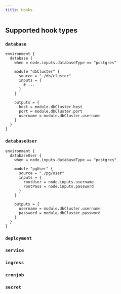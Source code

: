 ```yaml
---
title: Hooks
---
```


## Supported hook types

### `database`

```hcl
environment {
  database {
    when = node.inputs.databaseType == "postgres"

    module "dbCluster" {
      source = "./db/cluster"
      inputs = {
        # ...
      }
    }

    outputs = {
      host = module.dbCluster.host
      port = module.dbCluster.port
      username = module.dbCluster.username
    }
  }
}
```

### `databaseUser`

```hcl
environment {
  databaseUser {
    when = node.inputs.databaseType == "postgres"

    module "pgUser" {
      source = "./pg/user"
      inputs = {
        rootUser = node.inputs.username
        rootPass = node.inputs.password
      }
    }

    outputs = {
      username = module.dbCluster.username
      password = module.dbCluster.password
    }
  }
}
```

### `deployment`

### `service`

### `ingress`

### `cronjob`

### `secret`
